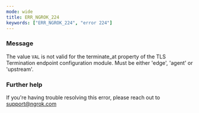 ```yaml
---
mode: wide
title: ERR_NGROK_224
keywords: ["ERR_NGROK_224", "error 224"]
---
```



### Message

The value `VAL` is not valid for the terminate_at property of the TLS Termination endpoint configuration module. Must be either 'edge', 'agent' or 'upstream'.

<ErrorDetails />

### Further help

If you're having trouble resolving this error, please reach out to [support@ngrok.com](mailto:support@ngrok.com?subject=Help%20with%20ERR_NGROK_224)
